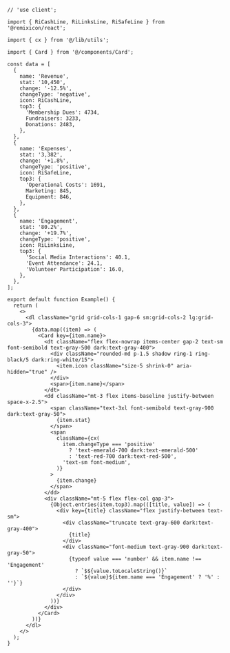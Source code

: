 ````tsx
// 'use client';

import { RiCashLine, RiLinksLine, RiSafeLine } from '@remixicon/react';

import { cx } from '@/lib/utils';

import { Card } from '@/components/Card';

const data = [
  {
    name: 'Revenue',
    stat: '10,450',
    change: '-12.5%',
    changeType: 'negative',
    icon: RiCashLine,
    top3: {
      'Membership Dues': 4734,
      Fundraisers: 3233,
      Donations: 2483,
    },
  },
  {
    name: 'Expenses',
    stat: '3,382',
    change: '+1.8%',
    changeType: 'positive',
    icon: RiSafeLine,
    top3: {
      'Operational Costs': 1691,
      Marketing: 845,
      Equipment: 846,
    },
  },
  {
    name: 'Engagement',
    stat: '80.2%',
    change: '+19.7%',
    changeType: 'positive',
    icon: RiLinksLine,
    top3: {
      'Social Media Interactions': 40.1,
      'Event Attendance': 24.1,
      'Volunteer Participation': 16.0,
    },
  },
];

export default function Example() {
  return (
    <>
      <dl className="grid grid-cols-1 gap-6 sm:grid-cols-2 lg:grid-cols-3">
        {data.map((item) => (
          <Card key={item.name}>
            <dt className="flex flex-nowrap items-center gap-2 text-sm font-semibold text-gray-500 dark:text-gray-400">
              <div className="rounded-md p-1.5 shadow ring-1 ring-black/5 dark:ring-white/15">
                <item.icon className="size-5 shrink-0" aria-hidden="true" />
              </div>
              <span>{item.name}</span>
            </dt>
            <dd className="mt-3 flex items-baseline justify-between space-x-2.5">
              <span className="text-3xl font-semibold text-gray-900 dark:text-gray-50">
                {item.stat}
              </span>
              <span
                className={cx(
                  item.changeType === 'positive'
                    ? 'text-emerald-700 dark:text-emerald-500'
                    : 'text-red-700 dark:text-red-500',
                  'text-sm font-medium',
                )}
              >
                {item.change}
              </span>
            </dd>
            <div className="mt-5 flex flex-col gap-3">
              {Object.entries(item.top3).map(([title, value]) => (
                <div key={title} className="flex justify-between text-sm">
                  <div className="truncate text-gray-600 dark:text-gray-400">
                    {title}
                  </div>
                  <div className="font-medium text-gray-900 dark:text-gray-50">
                    {typeof value === 'number' && item.name !== 'Engagement'
                      ? `$${value.toLocaleString()}`
                      : `${value}${item.name === 'Engagement' ? '%' : ''}`}
                  </div>
                </div>
              ))}
            </div>
          </Card>
        ))}
      </dl>
    </>
  );
}

````